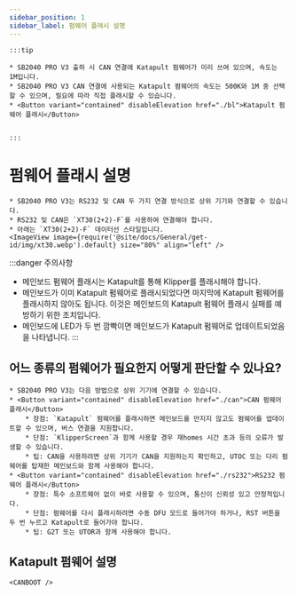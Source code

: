 ```yaml
---
sidebar_position: 1
sidebar_label: 펌웨어 플래시 설명
---
```





    :::tip

    * SB2040 PRO V3 출하 시 CAN 연결에 Katapult 펌웨어가 미리 쓰여 있으며, 속도는 1M입니다.
    * SB2040 PRO V3 CAN 연결에 사용되는 Katapult 펌웨어의 속도는 500K와 1M 중 선택할 수 있으며, 필요에 따라 직접 플래시할 수 있습니다.
    * <Button variant="contained" disableElevation href="./bl">Katapult 펌웨어 플래시</Button>


    :::

# 펌웨어 플래시 설명

    * SB2040 PRO V3는 RS232 및 CAN 두 가지 연결 방식으로 상위 기기와 연결할 수 있습니다.
    * RS232 및 CAN은 `XT30(2+2)-F`를 사용하여 연결해야 합니다.
    * 아래는 `XT30(2+2)-F` 데이터선 스타일입니다.
    <ImageView image={require('@site/docs/General/get-id/img/xt30.webp').default} size="80%" align="left" />

:::danger 주의사항
* 메인보드 펌웨어 플래시는 Katapult를 통해 Klipper를 플래시해야 합니다.
* 메인보드가 이미 Katapult 펌웨어로 플래시되었다면 마지막에 Katapult 펌웨어를 플래시하지 않아도 됩니다. 이것은 메인보드의 Katapult 펌웨어 플래시 실패를 예방하기 위한 조치입니다.
* 메인보드에 LED가 두 번 깜빡이면 메인보드가 Katapult 펌웨어로 업데이트되었음을 나타냅니다.
:::

## 어느 종류의 펌웨어가 필요한지 어떻게 판단할 수 있나요?

    * SB2040 PRO V3는 다음 방법으로 상위 기기에 연결할 수 있습니다.
    * <Button variant="contained" disableElevation href="./can">CAN 펌웨어 플래시</Button>
        * 장점: `Katapult` 펌웨어를 플래시하면 메인보드를 만지지 않고도 펌웨어를 업데이트할 수 있으며, 버스 연결을 지원합니다.
        * 단점: `KlipperScreen`과 함께 사용할 경우 재homes 시간 초과 등의 오류가 발생할 수 있습니다.
        * 팁: CAN을 사용하려면 상위 기기가 CAN을 지원하는지 확인하고, UTOC 또는 다리 펌웨어를 탑재한 메인보드와 함께 사용해야 합니다.
    * <Button variant="contained" disableElevation href="./rs232">RS232 펌웨어 플래시</Button>
        * 장점: 특수 소프트웨어 없이 바로 사용할 수 있으며, 통신이 신뢰성 있고 안정적입니다.
        * 단점: 펌웨어를 다시 플래시하려면 수동 DFU 모드로 들어가야 하거나, RST 버튼을 두 번 누르고 Katapult로 들어가야 합니다.
        * 팁: G2T 또는 UTOR과 함께 사용해야 합니다.

## Katapult 펌웨어 설명

    
    <CANBOOT />
